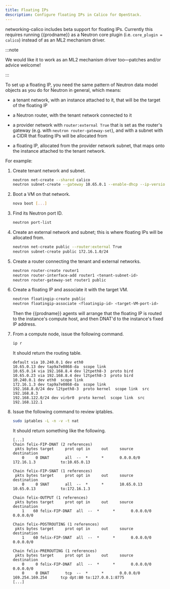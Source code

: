```yaml
---
title: Floating IPs
description: Configure floating IPs in Calico for OpenStack. 
---
```


networking-calico includes beta support for floating IPs.  Currently this
requires running {{prodname}} as a Neutron core plugin (i.e. `core_plugin =
calico`) instead of as an ML2 mechanism driver.

:::note

We would like it to work as an ML2 mechanism driver too—patches
and/or advice welcome!

:::

To set up a floating IP, you need the same pattern of Neutron data model
objects as you do for Neutron in general, which means:

- a tenant network, with an instance attached to it, that will be the target of
  the floating IP

- a Neutron router, with the tenant network connected to it

- a provider network with `router:external True` that is set as the
  router's gateway (e.g. with `neutron router-gateway-set`), and with a
  subnet with a CIDR that floating IPs will be allocated from

- a floating IP, allocated from the provider network subnet, that maps onto the
  instance attached to the tenant network.

For example:

1. Create tenant network and subnet.

    ```bash
    neutron net-create --shared calico
    neutron subnet-create --gateway 10.65.0.1 --enable-dhcp --ip-version 4 --name calico-v4 calico 10.65.0.0/24
    ```

1. Boot a VM on that network.

   ```bash
   nova boot [...]
   ```

1. Find its Neutron port ID.

   ```bash
   neutron port-list
   ```

1. Create an external network and subnet; this is where floating
   IPs will be allocated from.

   ```bash
   neutron net-create public --router:external True
   neutron subnet-create public 172.16.1.0/24
   ```

1. Create a router connecting the tenant and external networks.

    ```bash
    neutron router-create router1
    neutron router-interface-add router1 <tenant-subnet-id>
    neutron router-gateway-set router1 public
    ```

1. Create a floating IP and associate it with the target VM.

   ```bash
   neutron floatingip-create public
   neutron floatingip-associate <floatingip-id> <target-VM-port-id>
   ```

   Then the {{prodname}} agents will arrange that the floating IP is routed to the
   instance's compute host, and then DNAT'd to the instance's fixed IP address.

1. From a compute node, issue the following command.

   ```bash
   ip r
   ```

    It should return the routing table.

    ```
    default via 10.240.0.1 dev eth0
    10.65.0.13 dev tap9a7e0868-da  scope link
    10.65.0.14 via 192.168.8.4 dev l2tpeth8-3  proto bird
    10.65.0.23 via 192.168.8.4 dev l2tpeth8-3  proto bird
    10.240.0.1 dev eth0  scope link
    172.16.1.3 dev tap9a7e0868-da  scope link
    192.168.8.0/24 dev l2tpeth8-3  proto kernel  scope link  src 192.168.8.3
    192.168.122.0/24 dev virbr0  proto kernel  scope link  src 192.168.122.1
   ```
   

1. Issue the following command to review iptables.

   ```bash
   sudo iptables -L -n -v -t nat
   ```

    It should return something like the following.

    ```
    [...]
    Chain felix-FIP-DNAT (2 references)
     pkts bytes target     prot opt in     out     source               destination
        0     0 DNAT       all  --  *      *       0.0.0.0/0            172.16.1.3           to:10.65.0.13

    Chain felix-FIP-SNAT (1 references)
     pkts bytes target     prot opt in     out     source               destination
        0     0 SNAT       all  --  *      *       10.65.0.13           10.65.0.13           to:172.16.1.3

    Chain felix-OUTPUT (1 references)
     pkts bytes target     prot opt in     out     source               destination
        1    60 felix-FIP-DNAT  all  --  *      *       0.0.0.0/0            0.0.0.0/0

    Chain felix-POSTROUTING (1 references)
     pkts bytes target     prot opt in     out     source               destination
        1    60 felix-FIP-SNAT  all  --  *      *       0.0.0.0/0            0.0.0.0/0

    Chain felix-PREROUTING (1 references)
     pkts bytes target     prot opt in     out     source               destination
        0     0 felix-FIP-DNAT  all  --  *      *       0.0.0.0/0            0.0.0.0/0
        0     0 DNAT       tcp  --  *      *       0.0.0.0/0            169.254.169.254      tcp dpt:80 to:127.0.0.1:8775
    [...]
    ```
    

